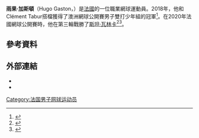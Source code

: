 '''雨果·加斯頓'''（Hugo Gaston，{{bd|2000年|9月26日}}）是[[法國|法國]]的一位職業網球運動員。2018年，他和Clément Tabur搭檔獲得了澳洲網球公開賽男子雙打少年組的冠軍<ref>{{cite web|url=https://www.itftennis.com/en/news-and-media/articles/gaston-continues-13-match-winning-streak-in-melbourne/|title=GASTON CONTINUES 13-MATCH WINNING STREAK IN MELBOURNE|first=|last=|date=21 January 2018|publisher=ITF Tennis}}</ref>。在2020年法國網球公開賽時，他在第三輪戰勝了[[斯坦·瓦林卡|斯坦·瓦林卡]]<ref>{{cite web|url=https://www.atptour.com/en/news/gaston-wawrinka-roland-garros-2020-friday|title=World No. 239 Gaston Stuns Wawrinka In Five Sets At Roland Garros|first=|last=|date=2 October 2020|publisher=ATP}}</ref><ref>{{cite web|url=https://www.atptour.com/en/news/thiem-gaston-roland-garros-2020-r4|title=Thiem Survives #NextGenATP Gaston's Drop Shot Deluge In Five|first=|last=|date=4 October 2020|publisher=ATP}}</ref>。

== 參考資料 ==
{{reflist}}

== 外部連結 ==
* {{ATP}}
* {{ITF}}
{{DEFAULTSORT:Gaston, Hugo}}
[[Category:法国男子网球运动员|Category:法国男子网球运动员]]